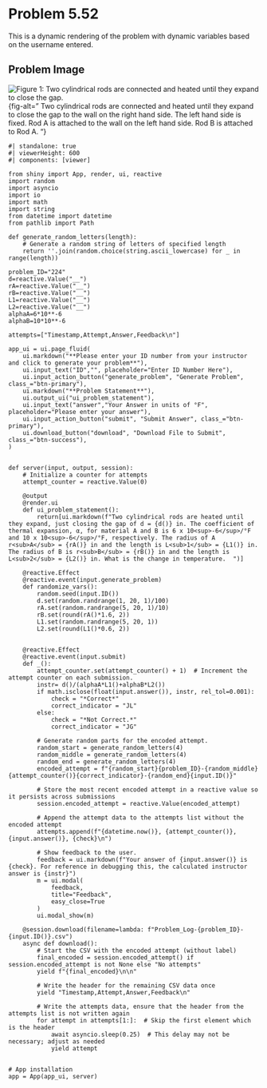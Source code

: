 # Problem 5.52 {.unnumbered}

This is a dynamic rendering of the problem with dynamic variables based on the username entered. 


## Problem Image

![Figure 1: Two cylindrical rods are connected and heated until they expand to close the gap. ](images/224.png){fig-alt=" Two cylindrical rods are connected and heated until they expand to close the gap to the wall on the right hand side. The left hand side is fixed. Rod A is attached to the wall on the left hand side. Rod B is attached to Rod A. "}

```shinylive-python
#| standalone: true
#| viewerHeight: 600
#| components: [viewer]

from shiny import App, render, ui, reactive
import random
import asyncio
import io
import math
import string
from datetime import datetime
from pathlib import Path

def generate_random_letters(length):
    # Generate a random string of letters of specified length
    return ''.join(random.choice(string.ascii_lowercase) for _ in range(length)) 

problem_ID="224"
d=reactive.Value("__")
rA=reactive.Value("__")
rB=reactive.Value("__")
L1=reactive.Value("__")
L2=reactive.Value("__")
alphaA=6*10**-6
alphaB=10*10**-6

attempts=["Timestamp,Attempt,Answer,Feedback\n"]

app_ui = ui.page_fluid(
    ui.markdown("**Please enter your ID number from your instructor and click to generate your problem**"),
    ui.input_text("ID","", placeholder="Enter ID Number Here"),
    ui.input_action_button("generate_problem", "Generate Problem", class_="btn-primary"),
    ui.markdown("**Problem Statement**"),
    ui.output_ui("ui_problem_statement"),
    ui.input_text("answer","Your Answer in units of °F", placeholder="Please enter your answer"),
    ui.input_action_button("submit", "Submit Answer", class_="btn-primary"),
    ui.download_button("download", "Download File to Submit", class_="btn-success"),
)


def server(input, output, session):
    # Initialize a counter for attempts
    attempt_counter = reactive.Value(0)

    @output
    @render.ui
    def ui_problem_statement():
        return[ui.markdown(f"Two cylindrical rods are heated until they expand, just closing the gap of d = {d()} in. The coefficient of thermal expansion, α, for material A and B is 6 x 10<sup>-6</sup>/°F and 10 x 10<sup>-6</sup>/°F, respectively. The radius of A r<sub>A</sub> = {rA()} in and the length is L<sub>1</sub> = {L1()} in. The radius of B is r<sub>B</sub> = {rB()} in and the length is L<sub>2</sub> = {L2()} in. What is the change in temperature.  ")]
    
    @reactive.Effect
    @reactive.event(input.generate_problem)
    def randomize_vars():
        random.seed(input.ID())
        d.set(random.randrange(1, 20, 1)/100)
        rA.set(random.randrange(5, 20, 1)/10)
        rB.set(round(rA()*1.6, 2))
        L1.set(random.randrange(5, 20, 1))
        L2.set(round(L1()*0.6, 2))
        
        
    @reactive.Effect
    @reactive.event(input.submit)
    def _():
        attempt_counter.set(attempt_counter() + 1)  # Increment the attempt counter on each submission.
        instr= d()/(alphaA*L1()+alphaB*L2())
        if math.isclose(float(input.answer()), instr, rel_tol=0.001):
            check = "*Correct*"
            correct_indicator = "JL"
        else:
            check = "*Not Correct.*"
            correct_indicator = "JG"

        # Generate random parts for the encoded attempt.
        random_start = generate_random_letters(4)
        random_middle = generate_random_letters(4)
        random_end = generate_random_letters(4)
        encoded_attempt = f"{random_start}{problem_ID}-{random_middle}{attempt_counter()}{correct_indicator}-{random_end}{input.ID()}"

        # Store the most recent encoded attempt in a reactive value so it persists across submissions
        session.encoded_attempt = reactive.Value(encoded_attempt)

        # Append the attempt data to the attempts list without the encoded attempt
        attempts.append(f"{datetime.now()}, {attempt_counter()}, {input.answer()}, {check}\n")

        # Show feedback to the user.
        feedback = ui.markdown(f"Your answer of {input.answer()} is {check}. For reference in debugging this, the calculated instructor answer is {instr}")
        m = ui.modal(
            feedback,
            title="Feedback",
            easy_close=True
        )
        ui.modal_show(m)

    @session.download(filename=lambda: f"Problem_Log-{problem_ID}-{input.ID()}.csv")
    async def download():
        # Start the CSV with the encoded attempt (without label)
        final_encoded = session.encoded_attempt() if session.encoded_attempt is not None else "No attempts"
        yield f"{final_encoded}\n\n"
        
        # Write the header for the remaining CSV data once
        yield "Timestamp,Attempt,Answer,Feedback\n"
        
        # Write the attempts data, ensure that the header from the attempts list is not written again
        for attempt in attempts[1:]:  # Skip the first element which is the header
            await asyncio.sleep(0.25)  # This delay may not be necessary; adjust as needed
            yield attempt


# App installation
app = App(app_ui, server)
```
